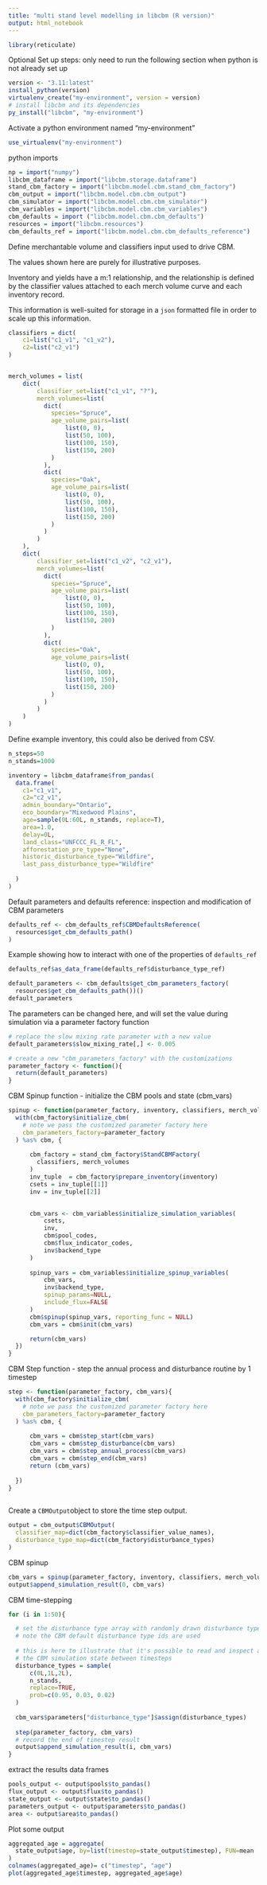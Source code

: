 ```yaml
---
title: "multi stand level modelling in libcbm (R version)"
output: html_notebook
---
```


```r
library(reticulate)
```

Optional Set up steps: only need to run the following section when python is not
already set up

```r
version <- "3.11:latest"
install_python(version)
virtualenv_create("my-environment", version = version)
# install libcbm and its dependencies
py_install("libcbm", "my-environment")
```

Activate a python environment named "my-environment"

```r
use_virtualenv("my-environment")
```

python imports 

```r
np = import("numpy")
libcbm_dataframe = import("libcbm.storage.dataframe")
stand_cbm_factory = import("libcbm.model.cbm.stand_cbm_factory")
cbm_output = import("libcbm.model.cbm.cbm_output")
cbm_simulator = import("libcbm.model.cbm.cbm_simulator")
cbm_variables = import("libcbm.model.cbm.cbm_variables")
cbm_defaults = import ("libcbm.model.cbm.cbm_defaults")
resources = import("libcbm.resources")
cbm_defaults_ref = import("libcbm.model.cbm.cbm_defaults_reference")
```

Define merchantable volume and classifiers input used to drive CBM.  

The values shown here are purely for illustrative purposes.

Inventory and yields have a m:1 relationship, and the relationship is defined by
the classifier values attached to each merch volume curve and each inventory 
record.

This information is well-suited for storage in a `json` formatted file in order
to scale up this information.

```r

classifiers = dict(
    c1=list("c1_v1", "c1_v2"),
    c2=list("c2_v1")
)


merch_volumes = list(
    dict(
        classifier_set=list("c1_v1", "?"),
        merch_volumes=list(
          dict(
            species="Spruce",
            age_volume_pairs=list(
                list(0, 0),
                list(50, 100),
                list(100, 150),
                list(150, 200)
            )
          ),
          dict(
            species="Oak",
            age_volume_pairs=list(
                list(0, 0),
                list(50, 100),
                list(100, 150),
                list(150, 200)
            )
          )
        )
    ),
    dict(
        classifier_set=list("c1_v2", "c2_v1"),
        merch_volumes=list(
          dict(
            species="Spruce",
            age_volume_pairs=list(
                list(0, 0),
                list(50, 100),
                list(100, 150),
                list(150, 200)
            )
          ),
          dict(
            species="Oak",
            age_volume_pairs=list(
                list(0, 0),
                list(50, 100),
                list(100, 150),
                list(150, 200)
            )
          )
        )
    )
)

```

Define example inventory, this could also be derived from CSV.

```r
n_steps=50
n_stands=1000

inventory = libcbm_dataframe$from_pandas(
  data.frame(
    c1="c1_v1", 
    c2="c2_v1",
    admin_boundary="Ontario",
    eco_boundary="Mixedwood Plains",
    age=sample(0L:60L, n_stands, replace=T),
    area=1.0,
    delay=0L,
    land_class="UNFCCC_FL_R_FL",
    afforestation_pre_type="None",
    historic_disturbance_type="Wildfire",
    last_pass_disturbance_type="Wildfire"
    
  )
)
```


Default parameters and defaults reference: inspection and modification of CBM 
parameters

```r
defaults_ref <- cbm_defaults_ref$CBMDefaultsReference(
  resources$get_cbm_defaults_path()
)
```

Example showing how to interact with one of the properties of `defaults_ref` 

```r
defaults_ref$as_data_frame(defaults_ref$disturbance_type_ref)

```

```r
default_parameters <- cbm_defaults$get_cbm_parameters_factory(
  resources$get_cbm_defaults_path())()
default_parameters
```
The parameters can be changed here, and will set the value during simulation via 
a parameter factory function

```r
# replace the slow mixing rate parameter with a new value
default_parameters$slow_mixing_rate[,] <- 0.005

# create a new "cbm_parameters_factory" with the customizations
parameter_factory <- function(){
  return(default_parameters)
}
```

CBM Spinup function - initialize the CBM pools and state (cbm_vars)

```r


spinup <- function(parameter_factory, inventory, classifiers, merch_volumes ){
  with(cbm_factory$initialize_cbm(
    # note we pass the customized parameter factory here
    cbm_parameters_factory=parameter_factory
  ) %as% cbm, {
      
      cbm_factory = stand_cbm_factory$StandCBMFactory(
        classifiers, merch_volumes
      )
      inv_tuple  = cbm_factory$prepare_inventory(inventory)
      csets = inv_tuple[[1]]
      inv = inv_tuple[[2]]

  
      cbm_vars <- cbm_variables$initialize_simulation_variables(
          csets,
          inv,
          cbm$pool_codes,
          cbm$flux_indicator_codes,
          inv$backend_type
      )
  
      spinup_vars = cbm_variables$initialize_spinup_variables(
          cbm_vars,
          inv$backend_type,
          spinup_params=NULL,
          include_flux=FALSE
      )
      cbm$spinup(spinup_vars, reporting_func = NULL)
      cbm_vars = cbm$init(cbm_vars)

      return(cbm_vars)
  })
}
```

CBM Step function - step the annual process and disturbance routine by 1 
timestep

```r
step <- function(parameter_factory, cbm_vars){
  with(cbm_factory$initialize_cbm(
    # note we pass the customized parameter factory here
    cbm_parameters_factory=parameter_factory
  ) %as% cbm, {
    
      cbm_vars = cbm$step_start(cbm_vars)
      cbm_vars = cbm$step_disturbance(cbm_vars)
      cbm_vars = cbm$step_annual_process(cbm_vars)
      cbm_vars = cbm$step_end(cbm_vars)
      return (cbm_vars)
    
  })
}
      
```


Create a `CBMOutput`object to store the time step output. 

```r
output = cbm_output$CBMOutput(
  classifier_map=dict(cbm_factory$classifier_value_names),
  disturbance_type_map=dict(cbm_factory$disturbance_types)
)

```

CBM spinup

```r
cbm_vars = spinup(parameter_factory, inventory, classifiers, merch_volumes)
output$append_simulation_result(0, cbm_vars)
```

CBM time-stepping

```r

for (i in 1:50){

  # set the disturbance type array with randomly drawn disturbance types
  # note the CBM default disturbance type ids are used 
  
  # this is here to illustrate that it's possible to read and inspect and modify
  # the CBM simulation state between timesteps
  disturbance_types = sample(
      c(0L,1L,2L),
      n_stands,
      replace=TRUE,
      prob=c(0.95, 0.03, 0.02)
  )
  
  cbm_vars$parameters["disturbance_type"]$assign(disturbance_types)
  
  step(parameter_factory, cbm_vars)
  # record the end of timestep result
  output$append_simulation_result(i, cbm_vars)
}


```


extract the results data frames

```r
pools_output <- output$pools$to_pandas()
flux_output <- output$flux$to_pandas()
state_output <- output$state$to_pandas()
parameters_output <- output$parameters$to_pandas()
area <- output$area$to_pandas()
```

Plot some output

```r

aggregated_age = aggregate(
  state_output$age, by=list(timestep=state_output$timestep), FUN=mean
)
colnames(aggregated_age)= c("timestep", "age")
plot(aggregated_age$timestep, aggregated_age$age)
```